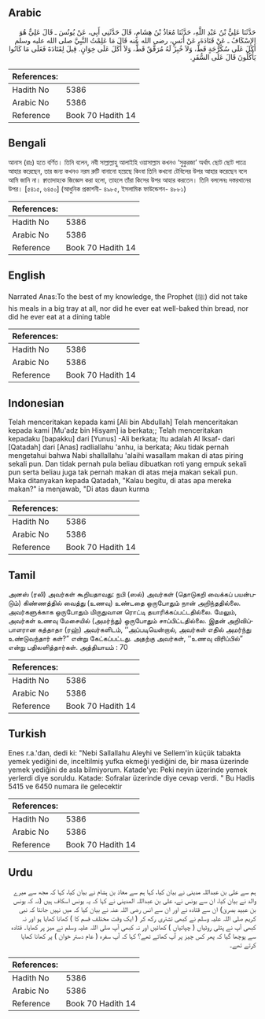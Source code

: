 ## Arabic


<div dir="rtl" lang="ar" style={{fontSize:'larger',backgroundColor:'#f8f9fa',padding:20}}>
حَدَّثَنَا عَلِيُّ بْنُ عَبْدِ اللَّهِ، حَدَّثَنَا مُعَاذُ بْنُ هِشَامٍ، قَالَ حَدَّثَنِي أَبِي، عَنْ يُونُسَ ـ قَالَ عَلِيٌّ هُوَ الإِسْكَافُ ـ عَنْ قَتَادَةَ، عَنْ أَنَسٍ، رضى الله عنه قَالَ مَا عَلِمْتُ النَّبِيَّ صلى الله عليه وسلم أَكَلَ عَلَى سُكُرُّجَةٍ قَطُّ، وَلاَ خُبِزَ لَهُ مُرَقَّقٌ قَطُّ، وَلاَ أَكَلَ عَلَى خِوَانٍ‏.‏ قِيلَ لِقَتَادَةَ فَعَلَى مَا كَانُوا يَأْكُلُونَ قَالَ عَلَى السُّفَرِ‏.‏
</div>
<div style={{backgroundColor:'#f8f9fa',padding:20, marginBottom: 10}}><table> <thead> <tr> <th>References:</th> <th></th> </tr> </thead> <tbody><tr><td>Hadith No</td><td>5386</td></tr><tr><td>Arabic No</td><td>5386</td></tr><tr><td>Reference</td><td>Book 70 Hadith 14</td></tr></tbody></table></div>

## Bengali


<div dir="ltr" lang="bn" style={{fontSize:'larger',backgroundColor:'#f8f9fa',padding:20}}>
আনাস (রাঃ) হতে বর্ণিত। তিনি বলেন, নবী সাল্লাল্লাহু আলাইহি ওয়াসাল্লাম কখনও ‘সুকুরজা’ অর্থাৎ ছোট ছোট পাত্রে আহার করেছেন, তার জন্য কখনও নরম রুটি বানানো হয়েছে কিংবা তিনি কখনো টেবিলের উপর আহার করেছেন বলে আমি জানি না। ক্বাতাদাহকে জিজ্ঞেস করা হলো, তাহলে তাঁরা কিসের উপর আহার করতেন। তিনি বললেনঃ দস্তরখানের উপর। [৫৪১৫, ৬৪৫০] (আধুনিক প্রকাশনী- ৪৯৮৫, ইসলামিক ফাউন্ডেশন- ৪৮৮১)
</div>
<div style={{backgroundColor:'#f8f9fa',padding:20, marginBottom: 10}}><table> <thead> <tr> <th>References:</th> <th></th> </tr> </thead> <tbody><tr><td>Hadith No</td><td>5386</td></tr><tr><td>Arabic No</td><td>5386</td></tr><tr><td>Reference</td><td>Book 70 Hadith 14</td></tr></tbody></table></div>

## English


<div dir="ltr" lang="en" style={{fontSize:'larger',backgroundColor:'#f8f9fa',padding:20}}>
Narrated Anas:To the best of my knowledge, the Prophet (ﷺ) did not take his meals in a big tray at all, nor did he ever eat well-baked thin bread, nor did he ever eat at a dining table
</div>
<div style={{backgroundColor:'#f8f9fa',padding:20, marginBottom: 10}}><table> <thead> <tr> <th>References:</th> <th></th> </tr> </thead> <tbody><tr><td>Hadith No</td><td>5386</td></tr><tr><td>Arabic No</td><td>5386</td></tr><tr><td>Reference</td><td>Book 70 Hadith 14</td></tr></tbody></table></div>

## Indonesian


<div dir="ltr" lang="id" style={{fontSize:'larger',backgroundColor:'#f8f9fa',padding:20}}>
Telah menceritakan kepada kami [Ali bin Abdullah] Telah menceritakan kepada kami [Mu'adz bin Hisyam] ia berkata;; Telah menceritakan kepadaku [bapakku] dari [Yunus] -Ali berkata; Itu adalah Al Iksaf- dari [Qatadah] dari [Anas] radliallahu 'anhu, ia berkata; Aku tidak pernah mengetahui bahwa Nabi shallallahu 'alaihi wasallam makan di atas piring sekali pun. Dan tidak pernah pula beliau dibuatkan roti yang empuk sekali pun serta beliau juga tak pernah makan di atas meja makan sekali pun. Maka ditanyakan kepada Qatadah, "Kalau begitu, di atas apa mereka makan?" ia menjawab, "Di atas daun kurma
</div>
<div style={{backgroundColor:'#f8f9fa',padding:20, marginBottom: 10}}><table> <thead> <tr> <th>References:</th> <th></th> </tr> </thead> <tbody><tr><td>Hadith No</td><td>5386</td></tr><tr><td>Arabic No</td><td>5386</td></tr><tr><td>Reference</td><td>Book 70 Hadith 14</td></tr></tbody></table></div>

## Tamil


<div dir="ltr" lang="ta" style={{fontSize:'larger',backgroundColor:'#f8f9fa',padding:20}}>
அனஸ் (ரலி) அவர்கள் கூறியதாவது: நபி (ஸல்) அவர்கள் (தொடுகறி வைக்கப் பயன்படும்) கிண்ணத்தில் வைத்து (உணவு) உண்டதை ஒருபோதும் நான் அறிந்ததில்லை. அவர்களுக்காக ஒருபோதும் மிருதுவான ரொட்டி தயாரிக்கப்பட்டதில்லை. மேலும், அவர்கள் உணவு மேசையில் (அமர்ந்து) ஒருபோதும் சாப்பிட்டதில்லை. இதன் அறிவிப்பாளரான கத்தாதா (ரஹ்) அவர்களிடம், ‘‘அப்படியென்றால், அவர்கள் எதில் அமர்ந்து உண்டுவந்தார் கள்?” என்று கேட்கப்பட்டது. அதற்கு அவர்கள், ‘‘உணவு விரிப்பில்” என்று பதிலளித்தார்கள். அத்தியாயம் : 70
</div>
<div style={{backgroundColor:'#f8f9fa',padding:20, marginBottom: 10}}><table> <thead> <tr> <th>References:</th> <th></th> </tr> </thead> <tbody><tr><td>Hadith No</td><td>5386</td></tr><tr><td>Arabic No</td><td>5386</td></tr><tr><td>Reference</td><td>Book 70 Hadith 14</td></tr></tbody></table></div>

## Turkish


<div dir="ltr" lang="tr" style={{fontSize:'larger',backgroundColor:'#f8f9fa',padding:20}}>
Enes r.a.'dan, dedi ki: "Nebi Sallallahu Aleyhi ve Sellem'in küçük tabakta yemek yediğini de, inceltilmiş yufka ekmeği yediğini de, bir masa üzerinde yemek yediğini de asla bilmiyorum. Katade'ye: Peki neyin üzerinde yemek yerlerdi diye soruldu. Katade: Sofralar üzerinde diye cevap verdi. " Bu Hadis 5415 ve 6450 numara ile gelecektir
</div>
<div style={{backgroundColor:'#f8f9fa',padding:20, marginBottom: 10}}><table> <thead> <tr> <th>References:</th> <th></th> </tr> </thead> <tbody><tr><td>Hadith No</td><td>5386</td></tr><tr><td>Arabic No</td><td>5386</td></tr><tr><td>Reference</td><td>Book 70 Hadith 14</td></tr></tbody></table></div>

## Urdu


<div dir="rtl" lang="ur" style={{fontSize:'larger',backgroundColor:'#f8f9fa',padding:20}}>
ہم سے علی بن عبداللہ مدینی نے بیان کیا، کہا ہم سے معاذ بن ہشام نے بیان کیا، کہا کہ مجھ سے میرے والد نے بیان کیا، ان سے یونس نے، علی بن عبداللہ المدینی نے کہا کہ یہ یونس اسکاف ہیں (نہ کہ یونس بن عبید بصریٰ) ان سے قتادہ نے اور ان سے انس رضی اللہ عنہ نے بیان کیا کہ میں نہیں جانتا کہ نبی کریم صلی اللہ علیہ وسلم نے کبھی تشتری رکھ کر ( ایک وقت مختلف قسم کا ) کھانا کھایا ہو اور نہ کبھی آپ نے پتلی روٹیاں ( چپاتیاں ) کھائیں اور نہ کبھی آپ صلی اللہ علیہ وسلم نے میز پر کھایا۔ قتادہ سے پوچھا گیا کہ پھر کس چیز پر آپ کھاتے تھے؟ کہا کہ آپ سفرہ ( عام دستر خوان ) پر کھانا کھایا کرتے تھے۔
</div>
<div style={{backgroundColor:'#f8f9fa',padding:20, marginBottom: 10}}><table> <thead> <tr> <th>References:</th> <th></th> </tr> </thead> <tbody><tr><td>Hadith No</td><td>5386</td></tr><tr><td>Arabic No</td><td>5386</td></tr><tr><td>Reference</td><td>Book 70 Hadith 14</td></tr></tbody></table></div>